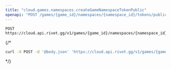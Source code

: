 ```yaml
---
title: "cloud.games.namespaces.createGameNamespaceTokenPublic"
openapi: "POST /games/{game_id}/namespaces/{namespace_id}/tokens/public"
---
```


```
POST https://cloud.api.rivet.gg/v1/games/{game_id}/namespaces/{namespace_id}/tokens/public
```


{/*<RequestExample>
```bash curl
curl -X POST -d '@body.json' 'https://cloud.api.rivet.gg/v1/games/{game_id}/namespaces/{namespace_id}/tokens/public'
```
</RequestExample>*/}

